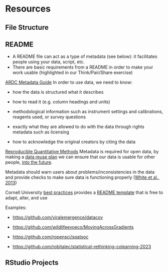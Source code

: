 # Resources

## File Structure

## README

-   A README file can act as a type of metadata (see below): it facilitates people using your data, script, etc.
-   There are basic requirements from a README in order to make your work usable (highlighted in our Think/Pair/Share exercise)

[ARDC Metadata Guide](https://zenodo.org/record/6459832) In order to use data, we need to know:

-   how the data is structured what it describes

-   how to read it (e.g. column headings and units)

-   methodological information such as instrument settings and calibrations, reagents used, or survey questions

-   exactly what they are allowed to do with the data through rights metadata such as licensing

-   how to acknowledge the original creators by citing the data

[Reproducible Quantitative Methods](https://cbahlai.github.io/rqm-template/lessons/week3/) Metadata is required for open data, by making a [data reuse plan](https://github.com/mozillascience/working-open-workshop/blob/gh-pages/handouts/data_reuse_plan_template.md) we can ensure that our data is usable for other people, [into the future](https://docs.google.com/presentation/d/1kZd-ZD5lru5a7jIbyi9q8cBYCCAKRnIBSRvixYFtoF0/edit#slide=id.g1088c5b110_0_183).

Metadata should warn users about problems/inconsistencies in the data and provide checks to make sure data is functioning properly ([White et al., 2013](https://ojs.library.queensu.ca/index.php/IEE/article/download/4608/4898))

Cornell University [best practices](https://data.research.cornell.edu/content/readme) provides a [README template](https://cornell.app.box.com/v/ReadmeTemplate) that is free to adapt, alter, and use

Examples:

-   <https://github.com/viralemergence/datacov>

-   <https://github.com/wildlifeevoeco/MovingAcrossGradients>

-   <https://github.com/ropensci/spatsoc>

-   <https://github.com/robitalec/statistical-rethinking-colearning-2023>

## RStudio Projects

